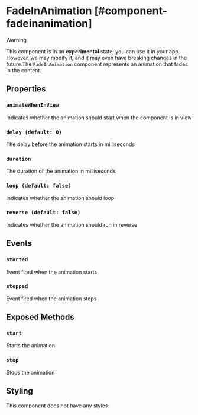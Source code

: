 # FadeInAnimation [#component-fadeinanimation]

>[!WARNING]
> This component is in an **experimental** state; you can use it in your app. However, we may modify it, and it may even have breaking changes in the future.The `FadeInAnimation` component represents an animation that fades in the content.

## Properties

### `animateWhenInView`

Indicates whether the animation should start when the component is in view

### `delay (default: 0)`

The delay before the animation starts in milliseconds

### `duration`

The duration of the animation in milliseconds

### `loop (default: false)`

Indicates whether the animation should loop

### `reverse (default: false)`

Indicates whether the animation should run in reverse

## Events

### `started`

Event fired when the animation starts

### `stopped`

Event fired when the animation stops

## Exposed Methods

### `start`

Starts the animation

### `stop`

Stops the animation

## Styling

This component does not have any styles.
